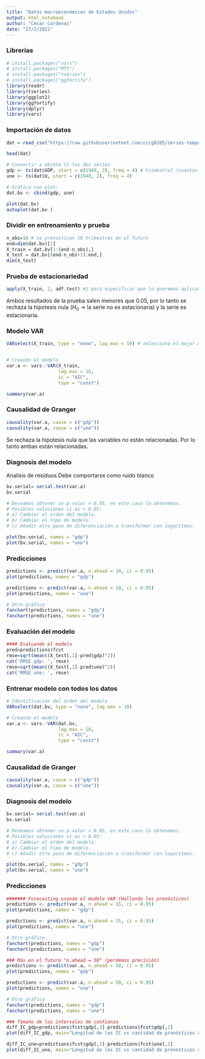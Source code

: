 ```yaml
---
title: "Datos macroeconómicos de Estados Unidos"
output: html_notebook
author: "César Cárdenas"
date: "27/3/2021"
---
```


### Librerias

```r
# install.packages("vars")
# install.packages("MTS")
# install.packages("tseries")
# install.packages("ggfortify")
library(readr)
library(tseries)
library(ggplot2)
library(ggfortify)
library(dplyr)
library(vars)
```

### Importación de datos

```r
dat = read_csv("https://raw.githubusercontent.com/cccg8105/series-temporales-multivariantes/master/2.%20Casos%20de%20estudio%20en%20R/A.%20Datos%20macroecon%C3%B3micos%20de%20USA/blanchQua.csv")

head(dat)

```


```r
# Convertir a objeto ts las dos series
gdp <- ts(dat$GDP, start = c(1948, 2), freq = 4) # trimestral (cuantos periodos hay en un año)
une <- ts(dat$U, start = c(1948, 2), freq = 4) 

# Gráfico con plot:
dat.bv <- cbind(gdp, une)

plot(dat.bv)
autoplot(dat.bv )
```

### Dividir en entrenamiento y prueba

```r
n_obs=10 # se pronostican 10 trimestres en el futuro
end=dim(dat.bv)[1]
X_train = dat.bv[1:(end-n_obs),]
X_test = dat.bv[(end-n_obs+1):end,]
dim(X_test)
```

### Prueba de estacionariedad

```r
apply(X_train, 2, adf.test) #2 para especificar que lo queremos aplicar por columnas

```
Ambos resultados de la prueba salen menores que 0.05, por lo tanto se rechaza la hipotesis nula ($H_{0}$ -> la serie no es estacionaria) y la serie es estacionaria. 

### Modelo VAR

```r
VARselect(X_train, type = "none", lag.max = 10) # selecciona el mejor modelo hasta el orden 10


# Creando el modelo
var.a <- vars::VAR(X_train,
                   lag.max = 10,
                   ic = "AIC",
                   type = "const")

summary(var.a)
```

### Causalidad de Granger

```r
causality(var.a, cause = c("gdp"))
causality(var.a, cause = c("une"))

```

Se rechaza la hipotesis nula que las variables no están relacionadas. Por lo tanto ambas están relacionadas.

### Diagnosis del modelo 

Analisis de residuos.Debe comportarse como ruido blanco

```r
bv.serial= serial.test(var.a)
bv.serial

# Deseamos obtener un p-valor > 0.05, en este caso lo obtenemos.
# Posibles soluciones si es < 0.05:
# a) Cambiar el orden del modelo.
# b) Cambiar el tipo de modelo.
# c) Añadir otro paso de diferenciación o transformar con logaritmos.

plot(bv.serial, names = "gdp")
plot(bv.serial, names = "une")

```

### Predicciones

```r
predictions <- predict(var.a, n.ahead = 10, ci = 0.95)
plot(predictions, names = "gdp")

predictions <- predict(var.a, n.ahead = 10, ci = 0.95)
plot(predictions, names = "une")

```

```r
# Otro gráfico 
fanchart(predictions, names = "gdp")
fanchart(predictions, names = "une")

```

### Evaluación del modelo

```r
#### Evaluando el modelo
pred=predictions$fcst
rmse=sqrt(mean((X_test[,1]-pred$gdp)^2))
cat('RMSE gdp: ', rmse)
rmse=sqrt(mean((X_test[,2]-pred$une)^2))
cat('RMSE une: ', rmse)

```

### Entrenar modelo con todos los datos

```r
# Identificación del orden del modelo
VARselect(dat.bv, type = "none", lag.max = 10)

# Creando el modelo
var.a <- vars::VAR(dat.bv,
                   lag.max = 10,
                   ic = "AIC",
                   type = "const")

summary(var.a)
```

### Causalidad de Granger

```r
causality(var.a, cause = c("gdp"))
causality(var.a, cause = c("une"))
```

### Diagnosis del modelo

```r
bv.serial= serial.test(var.a)
bv.serial

# Deseamos obtener un p-valor > 0.05, en este caso lo obtenemos.
# Posibles soluciones si es < 0.05:
# a) Cambiar el orden del modelo.
# b) Cambiar el tipo de modelo.
# c) Añadir otro paso de diferenciación o transformar con logaritmos.

plot(bv.serial, names = "gdp")
plot(bv.serial, names = "une")
```

### Predicciones

```r
####### Forecasting usando el modelo VAR (Hallando los pronósticos)
predictions <- predict(var.a, n.ahead = 15, ci = 0.95)
plot(predictions, names = "gdp")

predictions <- predict(var.a, n.ahead = 15, ci = 0.95)
plot(predictions, names = "une")

# Otro gráfico 
fanchart(predictions, names = "gdp")
fanchart(predictions, names = "une")
```

```r
### Más en el futuro "n.ahead = 50" (perdemos precisión)
predictions <- predict(var.a, n.ahead = 50, ci = 0.95)
plot(predictions, names = "gdp")

predictions <- predict(var.a, n.ahead = 50, ci = 0.95)
plot(predictions, names = "une")

# Otro gráfico 
fanchart(predictions, names = "gdp")
fanchart(predictions, names = "une")
```

```r
### Tamaño de los intervalos de confianza
diff_IC_gdp=predictions$fcst$gdp[,3]-predictions$fcst$gdp[,2]
plot(diff_IC_gdp, main="Longitud de los IC vs cantidad de pronósticos a futuro - GDP", xlab='Cantidad de datos pronosticados en el futuro', ylab='Longitud del IC')

diff_IC_une=predictions$fcst$gdp[,3]-predictions$fcst$une[,2]
plot(diff_IC_une, main="Longitud de los IC vs cantidad de pronósticos a futuro - UNE", xlab='Cantidad de datos pronosticados en el futuro', ylab='Longitud del IC')


```


